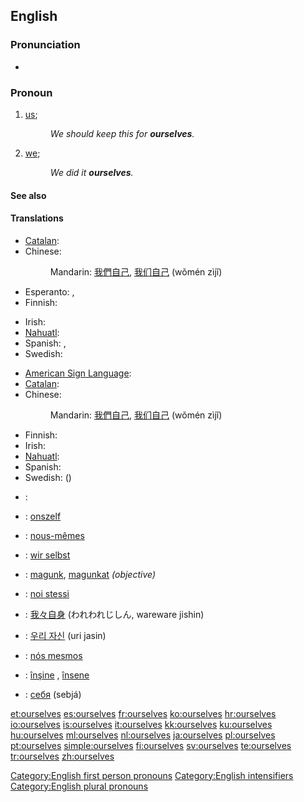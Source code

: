 ==English==

{{rank|offer|promise|obliged|911|ourselves|pale|happiness|religion}}

===Pronunciation===
* {{audio|en-us-ourselves.ogg|Audio (US)}}

===Pronoun===
{{en-pron|desc=second personal plural pronoun|reflexive case of|we}}

# {{reflexive}} [[us]]; {{non-gloss definition|the group including the speaker as the object of a verb or preposition when that group also is the subject.}}
#: ''We should keep this for '''ourselves'''.''
# {{emphatic}} [[we]]; {{non-gloss definition|intensifies the subject as the group including the speaker, especially to indicate that no one else satisfies the predicate.}}
#: ''We did it '''ourselves'''.''

====See also====
{{English personal pronouns}}

====Translations====
{{trans-top|reflexive: us}}
* [[Catalan]]: {{t-|ca|ens}}
* Chinese:
*: Mandarin: [[我們]][[自己]], [[我们]][[自己]] (wǒmén zìjǐ)
* Esperanto: {{t+|eo|ni|xs=Esperanto}}, {{t+|eo|nin|xs=Esperanto}}
* Finnish: {{t-|fi|itsemme}}
{{trans-mid}}
* Irish: {{t-|ga|sinn féin|xs=Irish}}
* [[Nahuatl]]: {{t|nah|tehhuān|xs=Nahuatl}}
* Spanish: {{t+|es|nos}}, {{t+|es|nosotros}}
* Swedish: {{t|sv|oss själva}}
{{trans-bottom}}

{{trans-top|emphatic: we}}
* [[American Sign Language]]: {{tø|ase|A@IpsiChest-RadialBack A@ContraChest-RadialBack|xs=American Sign Language}}
* [[Catalan]]: {{t-|ca|mateix|alt=mateixos}}
* Chinese:
*: Mandarin: [[我們]][[自己]], [[我们]][[自己]] (wǒmén zìjǐ)
{{trans-mid}}
* Finnish: {{t+|fi|itse}}
* Irish: {{t-|ga|sinn féin|xs=Irish}}
* [[Nahuatl]]: {{t|nah|tehhuāntin|xs=Nahuatl}}
* Spanish: {{t+|es|mismo|alt=nosotros mismos}}
* Swedish: ({{t|sv|vi}}) {{t+|sv|själva}}
{{trans-bottom}}

{{checktrans-top}}
* {{ttbc|Arabic}}: {{Arab|[[انفسنا]]}} {{IPAchar|(anfúsana)}}
* {{ttbc|Dutch}}: [[onszelf]]
* {{ttbc|French}}: [[nous-mêmes]]
* {{ttbc|German}}: [[wir selbst]]
* {{ttbc|Hungarian}}: [[magunk]], [[magunkat]] ''(objective)''
{{trans-mid}}
* {{ttbc|Italian}}: [[noi stessi]]
* {{ttbc|Japanese}}: [[我々自身]] (われわれじしん, wareware jishin)
* {{ttbc|Korean}}: [[우리 자신]] (uri jasin)
* {{ttbc|Portuguese}}: [[nós mesmos]]
* {{ttbc|Romanian}}: [[înşine]] {{m}}, [[însene]] {{f}}
* {{ttbc|Russian}}: [[себя]] (sebjá)
{{trans-bottom}}

[[Category:English first person pronouns]]
[[Category:English intensifiers]]
[[Category:English plural pronouns]]

[[et:ourselves]]
[[es:ourselves]]
[[fr:ourselves]]
[[ko:ourselves]]
[[hr:ourselves]]
[[io:ourselves]]
[[is:ourselves]]
[[it:ourselves]]
[[kk:ourselves]]
[[ku:ourselves]]
[[hu:ourselves]]
[[ml:ourselves]]
[[nl:ourselves]]
[[ja:ourselves]]
[[pl:ourselves]]
[[pt:ourselves]]
[[simple:ourselves]]
[[fi:ourselves]]
[[sv:ourselves]]
[[te:ourselves]]
[[tr:ourselves]]
[[zh:ourselves]]
